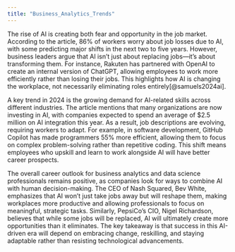 ```yaml
---
title: "Business_Analytics_Trends"
---
```

The rise of AI is creating both fear and opportunity in the job market. According to the article, 86% of workers worry about job losses due to AI, with some predicting major shifts in the next two to five years. However, business leaders argue that AI isn't just about replacing jobs—it’s about transforming them. For instance, Rakuten has partnered with OpenAI to create an internal version of ChatGPT, allowing employees to work more efficiently rather than losing their jobs. This highlights how AI is changing the workplace, not necessarily eliminating roles entirely[@samuels2024ai].

A key trend in 2024 is the growing demand for AI-related skills across different industries. The article mentions that many organizations are now investing in AI, with companies expected to spend an average of $2.5 million on AI integration this year. As a result, job descriptions are evolving, requiring workers to adapt. For example, in software development, GitHub Copilot has made programmers 55% more efficient, allowing them to focus on complex problem-solving rather than repetitive coding. This shift means employees who upskill and learn to work alongside AI will have better career prospects.

The overall career outlook for business analytics and data science professionals remains positive, as companies look for ways to combine AI with human decision-making. The CEO of Nash Squared, Bev White, emphasizes that AI won’t just take jobs away but will reshape them, making workplaces more productive and allowing professionals to focus on meaningful, strategic tasks. Similarly, PepsiCo’s CIO, Nigel Richardson, believes that while some jobs will be replaced, AI will ultimately create more opportunities than it eliminates. The key takeaway is that success in this AI-driven era will depend on embracing change, reskilling, and staying adaptable rather than resisting technological advancements.

